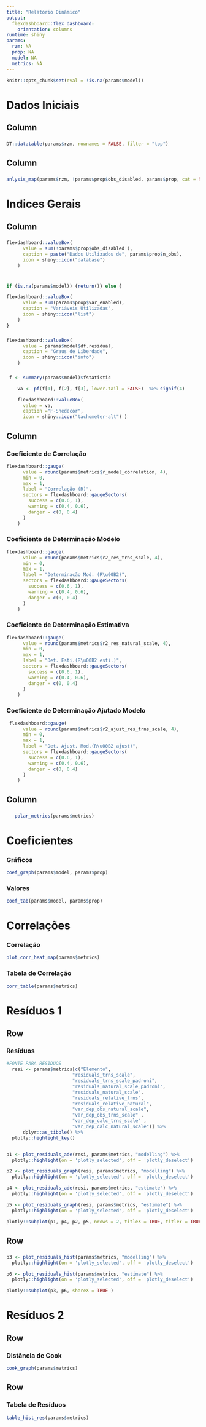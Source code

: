 ```yaml
---
title: "Relatório Dinâmico"
output: 
  flexdashboard::flex_dashboard:
    orientation: columns
runtime: shiny
params:
  rzm: NA
  prop: NA
  model: NA
  metrics: NA
---
```




```r
knitr::opts_chunk$set(eval = !is.na(params$model))
```



Dados Iniciais
=================================


Column
---------------------------------
###
```r
DT::datatable(params$rzm, rownames = FALSE, filter = "top")

```


Column
---------------------------------
###
```r

anlysis_map(params$rzm, !params$prop$obs_disabled, params$prop, cat = NULL)

```




Indices Gerais
=================================


Column {data-width=150}
---------------------------------


###
```r

flexdashboard::valueBox(
      value = sum(!params$prop$obs_disabled ),
      caption = paste("Dados Utilizados de", params$prop$n_obs),
      icon = shiny::icon("database")
    )
  

```


###
```r

if (is.na(params$model)) {return()} else {

flexdashboard::valueBox(
      value = sum(params$prop$var_enabled),
      caption = "Variáveis Utilizadas",
      icon = shiny::icon("list")
    )
}

```



###
```r


flexdashboard::valueBox(
      value = params$model$df.residual,
      caption = "Graus de Liberdade",
      icon = shiny::icon("info")
    )

```



### 
```r

 f <- summary(params$model)$fstatistic

    va <- pf(f[1], f[2], f[3], lower.tail = FALSE)  %>% signif(4)

    flexdashboard::valueBox(
      value = va,
      caption ="F-Snedecor",
      icon = shiny::icon("tachometer-alt") )


```

Column {data-width=250}
----------------------------------

### Coeficiente de Correlação
```r

flexdashboard::gauge(
      value = round(params$metrics$r_model_correlation, 4),
      min = 0,
      max = 1,
      label = "Correlação (R)",
      sectors = flexdashboard::gaugeSectors(
        success = c(0.6, 1),
        warning = c(0.4, 0.6),
        danger = c(0, 0.4)
      )
    )

```


### Coeficiente de Determinação Modelo
```r

flexdashboard::gauge(
      value = round(params$metrics$r2_res_trns_scale, 4),
      min = 0,
      max = 1,
      label = "Determinação Mod. (R\u00B2)",
      sectors = flexdashboard::gaugeSectors(
        success = c(0.6, 1),
        warning = c(0.4, 0.6),
        danger = c(0, 0.4)
      )
    )


```


### Coeficiente de Determinação Estimativa
```r
flexdashboard::gauge(
      value = round(params$metrics$r2_res_natural_scale, 4),
      min = 0,
      max = 1,
      label = "Det. Esti.(R\u00B2 esti.)",
      sectors = flexdashboard::gaugeSectors(
        success = c(0.6, 1),
        warning = c(0.4, 0.6),
        danger = c(0, 0.4)
      )
    )


```


### Coeficiente de Determinação Ajutado Modelo
```r

 flexdashboard::gauge(
      value = round(params$metrics$r2_ajust_res_trns_scale, 4),
      min = 0,
      max = 1,
      label = "Det. Ajust. Mod.(R\u00B2 ajust)",
      sectors = flexdashboard::gaugeSectors(
        success = c(0.6, 1),
        warning = c(0.4, 0.6),
        danger = c(0, 0.4)
      )
    )

```


Column {data-width=600}
----------------------------------
###
```r

   polar_metrics(params$metrics)

```



Coeficientes
=================================



### Gráficos
```r

coef_graph(params$model, params$prop)


```


### Valores
```r

coef_tab(params$model, params$prop)


```



Correlações
=================================

### Correlação
```r

plot_corr_heat_map(params$metrics)

```



### Tabela de Correlação
```r

corr_table(params$metrics)

```




Resíduos 1 {data-orientation=rows}
=================================

Row {data-height=700}
-------------------
### Resíduos
```r

#FONTE PARA RESIDUOS
  resi <- params$metrics[c("Elemento",
                        "residuals_trns_scale",
                        "residuals_trns_scale_padroni",
                        "residuals_natural_scale_padroni",
                        "residuals_natural_scale",
                        "residuals_relative_trns",
                        "residuals_relative_natural",
                        "var_dep_obs_natural_scale",
                        "var_dep_obs_trns_scale" ,
                        "var_dep_calc_trns_scale" ,
                        "var_dep_calc_natural_scale")] %>%
      dplyr::as_tibble() %>% 
  plotly::highlight_key()


p1 <- plot_residuals_ade(resi, params$metrics, "modelling") %>%
  plotly::highlight(on = 'plotly_selected', off = 'plotly_deselect')

p2 <- plot_residuals_graph(resi, params$metrics, "modelling") %>%
  plotly::highlight(on = 'plotly_selected', off = 'plotly_deselect')

p4 <- plot_residuals_ade(resi, params$metrics, "estimate") %>%
  plotly::highlight(on = 'plotly_selected', off = 'plotly_deselect')

p5 <- plot_residuals_graph(resi, params$metrics, "estimate") %>%
  plotly::highlight(on = 'plotly_selected', off = 'plotly_deselect')

plotly::subplot(p1, p4, p2, p5, nrows = 2, titleX = TRUE, titleY = TRUE)


```

Row {data-height=300}
-----------------------------------
### 
```r

p3 <- plot_residuals_hist(params$metrics, "modelling") %>% 
  plotly::highlight(on = 'plotly_selected', off = 'plotly_deselect')

p6 <- plot_residuals_hist(params$metrics, "estimate") %>% 
  plotly::highlight(on = 'plotly_selected', off = 'plotly_deselect')

plotly::subplot(p3, p6, shareX = TRUE )


```


Resíduos 2 {data-orientation=rows}
=================================


Row {data-height=300}
-----------------------------------
### Distância de Cook
```r


cook_graph(params$metrics)

```

Row {data-height=700}
-----------------------------------

### Tabela de Resíduos
```r

table_hist_res(params$metrics)


```


